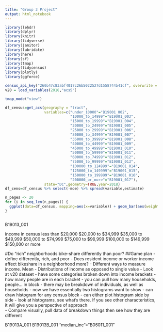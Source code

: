 ```yaml
---
title: "Group 3 Project"
output: html_notebook
---
```


```r
library(lehdr)
library(dplyr)
library(knitr)
library(tidyverse)
library(janitor)
library(lubridate)
library(here)
library(sf)
library(tmap)
library(tidycensus)
library(plotly)
library(ggforce)
```


```r
census_api_key("260b47c83abf4017c26b5022527d1558744b41cf", overwrite = TRUE)
v20 = load_variables(2018,"acs5")
```

```r
tmap_mode("view")

df_census=get_acs(geography = "tract",
                  variables=c("under_10000"="B19001_002", 
                              "10000_to_14999"="B19001_003", 
                              "15000_to_19999"="B19001_004", 
                              "20000_to_24999"="B19001_005", 
                              "25000_to_29999"="B19001_006", 
                              "30000_to_34999"="B19001_007", 
                              "35000_to_39999"="B19001_008", 
                              "40000_to_44999"="B19001_009", 
                              "45000_to_49999"="B19001_010", 
                              "50000_to_59999"="B19001_011", 
                              "60000_to_74999"="B19001_012", 
                              "75000_to_99999"="B19001_013",
                              "100000_to_124999"="B19001_014", 
                              "125000_to_149999"="B19001_015", 
                              "150000_to_199999"="B19001_016", 
                              "200000_or_more"="B19001_017"),
                  state="DC",geometry=TRUE,year=2018) 
df_cens=df_census %>% select(-moe) %>% spread(variable,estimate) 
```

```r
n_pages <- 20 
for (i in seq_len(n_pages)) {
  ggplot(data=df_census, mapping=aes(x=variable)) + geom_bar(aes(weight=estimate)) + facet_wrap_paginate(~GEOID, nrow = 3, ncol = 3, page = i)
}
```

```r

```


B19013_001

income in census
less than  $20,000
$20,000 to $34,999
$35,000 to $49,999
$50,000 to $74,999
$75,000 to $99,999
$100,000 to $149,999
$150,000 or more

#Do "rich" neighborhoods bike-share differently than poor?
##Game plan
- define differently, rich, and poor
- Does resident income or worker income affect bikeshare in a neighborhood more?
- Different ways to measure income. Mean 
    - Distributions of income as opposed to single value
- Look at v20 dataset
    - have some categories broken down into income brackets
    - how many people are in each bracket 
    - you can pull how many households, people... in block
        - there may be breakdown of individuals, as well as households
        - now we have essentially two histograms want to show
            - can draw histogram for any census block
            - can either plot histogram side by side
            - look at histograms, see what's there. If you see other characteristics, it will give you a perspective of approach  
- Compare visually, pull data of breakdown things then see how they are different


B19013A_001
B19013B_001
"median_inc"="B06011_001"



















